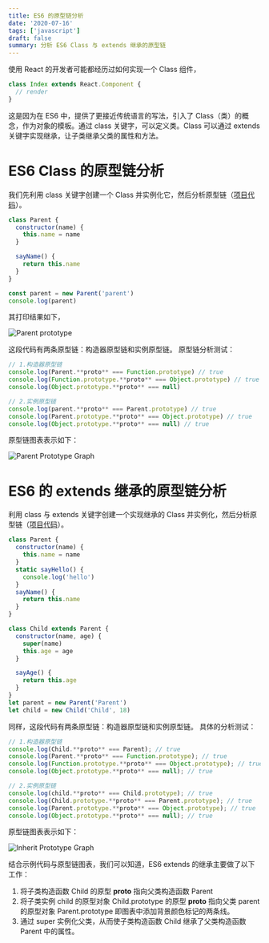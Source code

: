 ```yaml
---
title: ES6 的原型链分析
date: '2020-07-16'
tags: ['javascript']
draft: false
summary: 分析 ES6 Class 与 extends 继承的原型链
---
```


使用 React 的开发者可能都经历过如何实现一个 Class 组件，

```javascript
class Index extends React.Component {
  // render
}
```

这是因为在 ES6 中，提供了更接近传统语言的写法，引入了 Class（类）的概念，作为对象的模板。通过 class 关键字，可以定义类。Class 可以通过 extends 关键字实现继承，让子类继承父类的属性和方法。

# ES6 Class 的原型链分析

我们先利用 class 关键字创建一个 Class 并实例化它，然后分析原型链（[项目代码](https://code.juejin.cn/pen/7324535604451278886)）。

```js
class Parent {
  constructor(name) {
    this.name = name
  }

  sayName() {
    return this.name
  }
}

const parent = new Parent('parent')
console.log(parent)
```

其打印结果如下，

<Image
  src="/static/images/blog/javascript/print-prototype.png"
  alt="Parent prototype"
  width={600}
  height={500}
/>

这段代码有两条原型链：构造器原型链和实例原型链。
原型链分析测试：

```javascript
// 1.构造器原型链
console.log(Parent.**proto** === Function.prototype) // true
console.log(Function.prototype.**proto** === Object.prototype) // true
console.log(Object.prototype.**proto** === null)

// 2.实例原型链
console.log(parent.**proto** === Parent.prototype) // true
console.log(Parent.prototype.**proto** === Object.prototype) // true
console.log(Object.prototype.**proto** === null) // true
```

原型链图表表示如下：

![Parent Prototype Graph](/static/images/blog/javascript/parent-prototype-graph.png)

# ES6 的 extends 继承的原型链分析

利用 class 与 extends 关键字创建一个实现继承的 Class 并实例化，然后分析原型链（[项目代码](https://code.juejin.cn/pen/7113718176864534542)）。

```js
class Parent {
  constructor(name) {
    this.name = name
  }
  static sayHello() {
    console.log('hello')
  }
  sayName() {
    return this.name
  }
}

class Child extends Parent {
  constructor(name, age) {
    super(name)
    this.age = age
  }

  sayAge() {
    return this.age
  }
}
let parent = new Parent('Parent')
let child = new Child('Child', 18)
```

同样，这段代码有两条原型链：构造器原型链和实例原型链。
具体的分析测试：

```js
// 1.构造器原型链
console.log(Child.**proto** === Parent); // true
console.log(Parent.**proto** === Function.prototype); // true
console.log(Function.prototype.**proto** === Object.prototype); // true
console.log(Object.prototype.**proto** === null); // true

// 2.实例原型链
console.log(child.**proto** === Child.prototype); // true
console.log(Child.prototype.**proto** === Parent.prototype); // true
console.log(Parent.prototype.**proto** === Object.prototype); // true
console.log(Object.prototype.**proto** === null); // true
```

原型链图表表示如下：

![Inherit Prototype Graph](/static/images/blog/javascript/inherit-prototype-graph.png)

结合示例代码与原型链图表，我们可以知道，ES6 extends 的继承主要做了以下工作：

1. 将子类构造函数 Child 的原型 **proto** 指向父类构造函数 Parent
2. 将子类实例 child 的原型对象 Child.prototype 的原型 **proto** 指向父类 parent 的原型对象 Parent.prototype
   即图表中添加背景颜色标记的两条线。
3. 通过 super 实例化父类，从而使子类构造函数 Child 继承了父类构造函数 Parent 中的属性。
